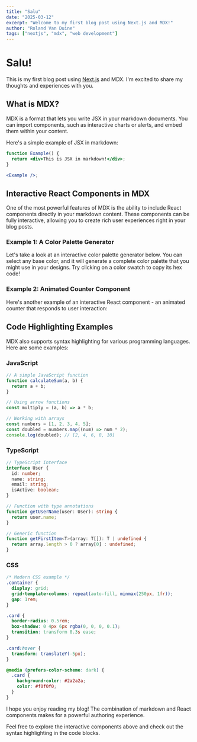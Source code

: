 ```yaml
---
title: "Salu"
date: "2025-03-12"
excerpt: "Welcome to my first blog post using Next.js and MDX!"
author: "Roland Van Duine"
tags: ["nextjs", "mdx", "web development"]
---
```


# Salu!

This is my first blog post using [Next.js](https://nextjs.org/) and MDX. I'm excited to share my thoughts and experiences with you.

## What is MDX?

MDX is a format that lets you write JSX in your markdown documents. You can import components, such as interactive charts or alerts, and embed them within your content.

Here's a simple example of JSX in markdown:

```jsx
function Example() {
  return <div>This is JSX in markdown!</div>;
}

<Example />;
```

## Interactive React Components in MDX

One of the most powerful features of MDX is the ability to include React components directly in your markdown content. These components can be fully interactive, allowing you to create rich user experiences right in your blog posts.

### Example 1: A Color Palette Generator

Let's take a look at an interactive color palette generator below. You can select any base color, and it will generate a complete color palette that you might use in your designs. Try clicking on a color swatch to copy its hex code!

<ColorPaletteGenerator />

### Example 2: Animated Counter Component

Here's another example of an interactive React component - an animated counter that responds to user interaction:

<AnimatedCounter />

## Code Highlighting Examples

MDX also supports syntax highlighting for various programming languages. Here are some examples:

### JavaScript

```javascript
// A simple JavaScript function
function calculateSum(a, b) {
  return a + b;
}

// Using arrow functions
const multiply = (a, b) => a * b;

// Working with arrays
const numbers = [1, 2, 3, 4, 5];
const doubled = numbers.map((num) => num * 2);
console.log(doubled); // [2, 4, 6, 8, 10]
```

### TypeScript

```typescript
// TypeScript interface
interface User {
  id: number;
  name: string;
  email: string;
  isActive: boolean;
}

// Function with type annotations
function getUserName(user: User): string {
  return user.name;
}

// Generic function
function getFirstItem<T>(array: T[]): T | undefined {
  return array.length > 0 ? array[0] : undefined;
}
```

### CSS

```css
/* Modern CSS example */
.container {
  display: grid;
  grid-template-columns: repeat(auto-fill, minmax(250px, 1fr));
  gap: 1rem;
}

.card {
  border-radius: 0.5rem;
  box-shadow: 0 4px 6px rgba(0, 0, 0, 0.1);
  transition: transform 0.3s ease;
}

.card:hover {
  transform: translateY(-5px);
}

@media (prefers-color-scheme: dark) {
  .card {
    background-color: #2a2a2a;
    color: #f0f0f0;
  }
}
```

I hope you enjoy reading my blog! The combination of markdown and React components makes for a powerful authoring experience.

Feel free to explore the interactive components above and check out the syntax highlighting in the code blocks.
